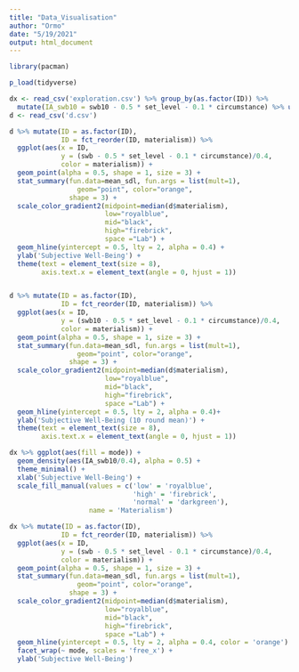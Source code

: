 ```yaml
---
title: "Data_Visualisation"
author: "Ormo"
date: "5/19/2021"
output: html_document
---
```


```r
library(pacman)

p_load(tidyverse)

dx <- read_csv('exploration.csv') %>% group_by(as.factor(ID)) %>% 
  mutate(IA_swb10 = swb10 - 0.5 * set_level - 0.1 * circumstance) %>% ungroup()
d <- read_csv('d.csv')
```

```r
d %>% mutate(ID = as.factor(ID),
             ID = fct_reorder(ID, materialism)) %>%
  ggplot(aes(x = ID, 
             y = (swb - 0.5 * set_level - 0.1 * circumstance)/0.4,
             color = materialism)) +
  geom_point(alpha = 0.5, shape = 1, size = 3) +
  stat_summary(fun.data=mean_sdl, fun.args = list(mult=1), 
                 geom="point", color="orange",
               shape = 3) +
  scale_color_gradient2(midpoint=median(d$materialism), 
                        low="royalblue", 
                        mid="black",
                        high="firebrick", 
                        space ="Lab") +
  geom_hline(yintercept = 0.5, lty = 2, alpha = 0.4) +
  ylab('Subjective Well-Being') +
  theme(text = element_text(size = 8),
        axis.text.x = element_text(angle = 0, hjust = 1)) 


d %>% mutate(ID = as.factor(ID),
             ID = fct_reorder(ID, materialism)) %>%
  ggplot(aes(x = ID, 
             y = (swb10 - 0.5 * set_level - 0.1 * circumstance)/0.4,
             color = materialism)) +
  geom_point(alpha = 0.5, shape = 1, size = 3) +
  stat_summary(fun.data=mean_sdl, fun.args = list(mult=1), 
                 geom="point", color="orange",
               shape = 3) +
  scale_color_gradient2(midpoint=median(d$materialism), 
                        low="royalblue", 
                        mid="black",
                        high="firebrick", 
                        space ="Lab") +
  geom_hline(yintercept = 0.5, lty = 2, alpha = 0.4)+
  ylab('Subjective Well-Being (10 round mean)') +
  theme(text = element_text(size = 8),
        axis.text.x = element_text(angle = 0, hjust = 1))
```


```r
dx %>% ggplot(aes(fill = mode)) +
  geom_density(aes(IA_swb10/0.4), alpha = 0.5) +
  theme_minimal() +
  xlab('Subjective Well-Being') +
  scale_fill_manual(values = c('low' = 'royalblue', 
                               'high' = 'firebrick',
                               'normal' = 'darkgreen'),
                    name = 'Materialism')

dx %>% mutate(ID = as.factor(ID),
             ID = fct_reorder(ID, materialism)) %>%
  ggplot(aes(x = ID, 
             y = (swb - 0.5 * set_level - 0.1 * circumstance)/0.4,
             color = materialism)) +
  geom_point(alpha = 0.5, shape = 1, size = 3) +
  stat_summary(fun.data=mean_sdl, fun.args = list(mult=1), 
                 geom="point", color="orange",
               shape = 3) +
  scale_color_gradient2(midpoint=median(d$materialism), 
                        low="royalblue", 
                        mid="black",
                        high="firebrick", 
                        space ="Lab") +
  geom_hline(yintercept = 0.5, lty = 2, alpha = 0.4, color = 'orange') +
  facet_wrap(~ mode, scales = 'free_x') +
  ylab('Subjective Well-Being')

```



